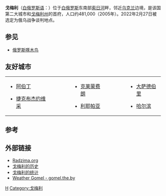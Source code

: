 
{{Infobox settlement
|name                 = 戈梅利
|native_name          = Гомель
|nickname             = 
|image_skyline        = Homieĺ Montage (2017).jpg
|imagesize            = 250px
|image_caption        =
|image_flag           = Flag of Gomel.svg
|image_shield         = Coat of Arms of Homiel, Belarus.svg
|pushpin_map          = Belarus
|pushpin_map_caption  = 戈梅利在[[白俄羅斯|白俄羅斯]]的位置
|subdivision_type     = 國家
|subdivision_type1    = [[白俄羅斯行政區劃|州]]
|subdivision_name     = {{flag|Belarus}}
|subdivision_name1    = [[戈梅利州|戈梅利州]]
|leader_title         = 市長
|leader_name          = Petr Kirichenko
|established_title    = 建立時間
|established_date     = 1142年
|area_magnitude       = 
|area_total_km2       = 135.34
|area_land_km2        = 
|area_water_km2       = 
|population_as_of     = 2015
|population_note      = <ref>{{cite web|title=Belarus - The regions of the Republic of Belarus as well as all cities and urban settlements of more than 10,000 inhabitants.|url=http://www.citypopulation.de/Belarus.html|publisher=City Population|accessdate=2016-01-07|archive-date=2011-03-07|archive-url=https://web.archive.org/web/20110307065503/http://citypopulation.de/Belarus.html|dead-url=no}}</ref>
|population_total     = 526,872 {{increase}}
|population_metro     =
|population_density_km2 = 4258.4
|timezone             = [[莫斯科時間|MSK]]
|utc_offset           = +3
|timezone_DST         = 
|utc_offset_DST       = 
|coordinates          = {{coord|52|26|43|N|30|59|03|E|region:BY|display=inline,title}}
|elevation_m          = 138
|postal_code_type     = 郵政號碼
|postal_code          = 246xx, 247xxx
|area_code            = +375 232(2)
|blank_name           = 車牌號碼
|blank_info           = 3
|website              = [https://web.archive.org/web/20071024124322/http://www.gorod.gomel.by/page.aspx?module=text&page_id=157&section_id=206 Official website]
}}
'''戈梅利'''（[[白俄罗斯语|白俄罗斯语]]：'''{{lang|be|Гомель}}'''）位于[[白俄罗斯|白俄罗斯]]东南部[[索日河|索日河]]畔，邻近[[乌克兰|乌克兰]]边境，是该国第二大城市和[[戈梅利州|戈梅利州]]的首府，人口约481,000（2005年）。2022年2月27日被选定为俄乌战争谈判地点。

== 参见 ==
* [[俄罗斯啄木鸟|俄罗斯啄木鸟]]

== 友好城市 ==
{|
|valign="top"|
* {{UK}}[[阿伯丁|阿伯丁]]
* {{CZE}}[[捷克布杰约维采|捷克布杰约维采]]
|width="50"| 
|valign="top"|
* {{FRA}}[[克莱蒙费朗|克莱蒙费朗]]
* {{flag|拉脱维亚}}[[利耶帕亚|利耶帕亚]]
|width="50"| 
|valign="top"|
* {{flag|加拿大}}[[大萨德伯里|大萨德伯里]]
*{{flag|中国}}[[哈尔滨市|哈尔滨]]
|}

==参考==
{{refs}}

== 外部链接 ==
{{Commons category|Homel}}
* [http://radzima.org/pub/miesta.php?lang=en&miesta_id1=hohohome Radzima.org] {{Wayback|url=http://radzima.org/pub/miesta.php?lang=en&miesta_id1=hohohome |date=20210106053731 }}
* [https://web.archive.org/web/20120203041754/http://gomel.lk.net/history.html 戈梅利的历史]
* [https://web.archive.org/web/20071024124322/http://www.gorod.gomel.by/page.aspx?module=text&page_id=157&section_id=206 戈梅利的统计]
* [http://gomel.the.by Weather Gomel - gomel.the.by] {{Wayback|url=http://gomel.the.by/ |date=20210106151210 }}

{{白俄罗斯各州首府}}
{{Gomel Region}}
{{Authority control}}
[[Category:戈梅利州城市|H]]
[[Category:戈梅利|Category:戈梅利]]
{{白俄罗斯地理小作品}}